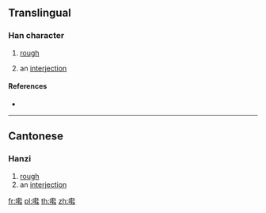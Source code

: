 {{character info/new}}
==Translingual==

===Han character===
{{Han char|rn=30|rad=口|as=15|sn=18|four=|canj=RTJG|ids=⿰口鞋}}

# {{lb|mul|Cantonese}} [[rough]]
# an [[interjection]]

====References====
* {{Han ref|kx=0213.171|hdz=10698.161|uh=56A1|ud=22177}}

----

==Cantonese==

===Hanzi===
{{yue-hanzi|jyut=[[haai4]]|y=haai4}}

# [[rough]]
# an [[interjection]]

[[fr:嚡]]
[[pl:嚡]]
[[th:嚡]]
[[zh:嚡]]